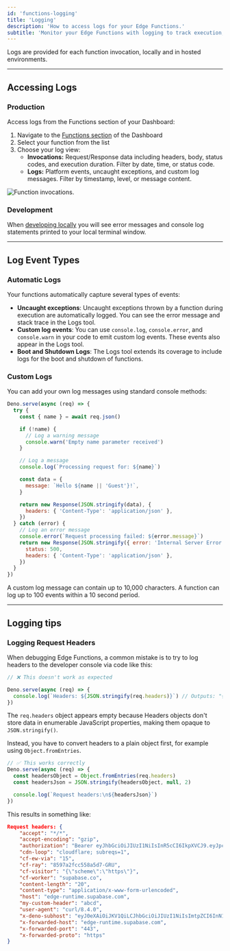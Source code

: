 ```yaml
---
id: 'functions-logging'
title: 'Logging'
description: 'How to access logs for your Edge Functions.'
subtitle: 'Monitor your Edge Functions with logging to track execution, debug issues, and optimize performance.'
---
```


Logs are provided for each function invocation, locally and in hosted environments.

---

## Accessing Logs

### Production

Access logs from the Functions section of your Dashboard:

1. Navigate to the [Functions section](https://supabase.com/dashboard/project/_/functions) of the Dashboard
2. Select your function from the list
3. Choose your log view:
   - **Invocations:** Request/Response data including headers, body, status codes, and execution duration. Filter by date, time, or status code.
   - **Logs:** Platform events, uncaught exceptions, and custom log messages. Filter by timestamp, level, or message content.

![Function invocations.](/docs/img/guides/functions/function-logs.png)

### Development

When [developing locally](/docs/guides/functions/local-development) you will see error messages and console log statements printed to your local terminal window.

---

## Log Event Types

### Automatic Logs

Your functions automatically capture several types of events:

- **Uncaught exceptions**: Uncaught exceptions thrown by a function during execution are automatically logged. You can see the error message and stack trace in the Logs tool.
- **Custom log events**: You can use `console.log`, `console.error`, and `console.warn` in your code to emit custom log events. These events also appear in the Logs tool.
- **Boot and Shutdown Logs**: The Logs tool extends its coverage to include logs for the boot and shutdown of functions.

### Custom Logs

You can add your own log messages using standard console methods:

```js
Deno.serve(async (req) => {
  try {
    const { name } = await req.json()

    if (!name) {
      // Log a warning message
      console.warn('Empty name parameter received')
    }

    // Log a message
    console.log(`Processing request for: ${name}`)

    const data = {
      message: `Hello ${name || 'Guest'}!`,
    }

    return new Response(JSON.stringify(data), {
      headers: { 'Content-Type': 'application/json' },
    })
  } catch (error) {
    // Log an error message
    console.error(`Request processing failed: ${error.message}`)
    return new Response(JSON.stringify({ error: 'Internal Server Error' }), {
      status: 500,
      headers: { 'Content-Type': 'application/json' },
    })
  }
})
```

<Admonition type="note">
  A custom log message can contain up to 10,000 characters. A function can log up to 100 events
  within a 10 second period.
</Admonition>

---

## Logging tips

### Logging Request Headers

When debugging Edge Functions, a common mistake is to try to log headers to the developer console via code like this:

```ts index.ts
// ❌ This doesn't work as expected

Deno.serve(async (req) => {
  console.log(`Headers: ${JSON.stringify(req.headers)}`) // Outputs: "{}"
})
```

The `req.headers` object appears empty because Headers objects don't store data in enumerable JavaScript properties, making them opaque to `JSON.stringify()`.

Instead, you have to convert headers to a plain object first, for example using `Object.fromEntries`.

```ts index.ts
// ✅ This works correctly
Deno.serve(async (req) => {
  const headersObject = Object.fromEntries(req.headers)
  const headersJson = JSON.stringify(headersObject, null, 2)

  console.log(`Request headers:\n${headersJson}`)
})
```

This results in something like:

```json
Request headers: {
    "accept": "*/*",
    "accept-encoding": "gzip",
    "authorization": "Bearer eyJhbGciOiJIUzI1NiIsInR5cCI6IkpXVCJ9.eyJpc3MiOiJzdXBhYmFzZSIsInJlZiI6InN1cGFuYWNobyIsInJvbGUiOiJhbm9uIiwieW91IjoidmVyeSBzbmVha3ksIGh1aD8iLCJpYXQiOjE2NTQ1NDA5MTYsImV4cCI6MTk3MDExNjkxNn0.cwBbk2tq-fUcKF1S0jVKkOAG2FIQSID7Jjvff5Do99Y",
    "cdn-loop": "cloudflare; subreqs=1",
    "cf-ew-via": "15",
    "cf-ray": "8597a2fcc558a5d7-GRU",
    "cf-visitor": "{\"scheme\":\"https\"}",
    "cf-worker": "supabase.co",
    "content-length": "20",
    "content-type": "application/x-www-form-urlencoded",
    "host": "edge-runtime.supabase.com",
    "my-custom-header": "abcd",
    "user-agent": "curl/8.4.0",
    "x-deno-subhost": "eyJ0eXAiOiJKV1QiLCJhbGciOiJIUzI1NiIsImtpZCI6InN1cGFiYXNlIn0.eyJkZXBsb3ltZW50X2lkIjoic3VwYW5hY2hvX2M1ZGQxMWFiLTFjYmUtNDA3NS1iNDAxLTY3ZTRlZGYxMjVjNV8wMDciLCJycGNfcm9vdCI6Imh0dHBzOi8vc3VwYWJhc2Utb3JpZ2luLmRlbm8uZGV2L3YwLyIsImV4cCI6MTcwODYxMDA4MiwiaWF0IjoxNzA4NjA5MTgyfQ.-fPid2kEeEM42QHxWeMxxv2lJHZRSkPL-EhSH0r_iV4",
    "x-forwarded-host": "edge-runtime.supabase.com",
    "x-forwarded-port": "443",
    "x-forwarded-proto": "https"
}
```
